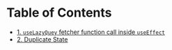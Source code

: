 # Table of Contents
- [1. `useLazyQuey` fetcher function call inside `useEffect`](../docs/1.mdx)
- [2. Duplicate State](../docs/2.mdx)
